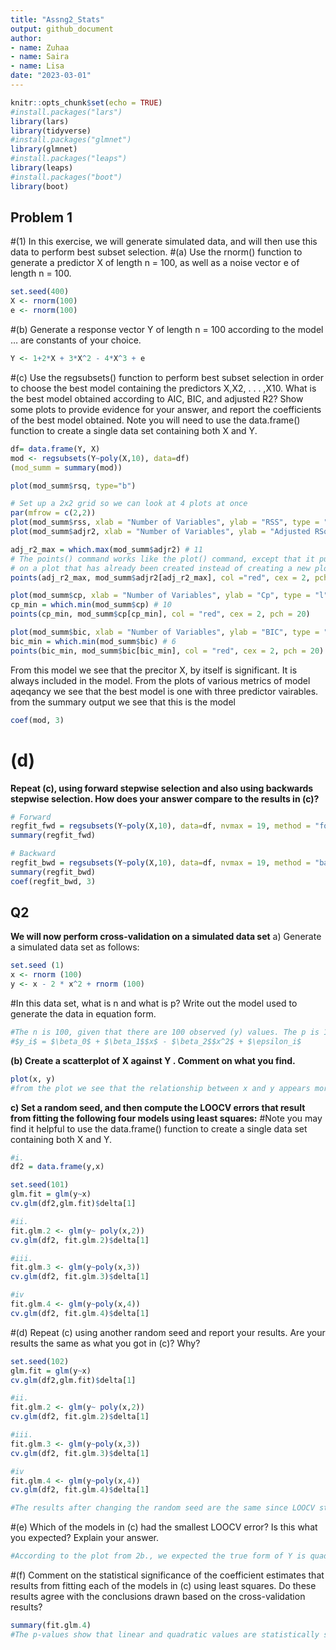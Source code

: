 ```yaml
---
title: "Assng2_Stats"
output: github_document
author:
- name: Zuhaa 
- name: Saira 
- name: Lisa
date: "2023-03-01"
---
```

```r
knitr::opts_chunk$set(echo = TRUE)
#install.packages("lars")
library(lars)
library(tidyverse)
#install.packages("glmnet")
library(glmnet)
#install.packages("leaps")
library(leaps)
#install.packages("boot")
library(boot)
```

## Problem 1 
#(1) In this exercise, we will generate simulated data, and will then use this data to perform best subset selection.
#(a) Use the rnorm() function to generate a predictor X of length n = 100, as well as a noise vector e of length n = 100.
```r
set.seed(400)
X <- rnorm(100)
e <- rnorm(100)

```

#(b) Generate a response vector Y of length n = 100 according to the model ... are constants of your choice.
```r
Y <- 1+2*X + 3*X^2 - 4*X^3 + e
```
#(c) Use the regsubsets() function to perform best subset selection in order to choose the best model containing the predictors X,X2, . . . ,X10. What is the best model obtained according to AIC, BIC, and adjusted R2? Show some plots to provide evidence for your answer, and report the coefficients of the best model obtained. Note you will need to use the data.frame() function to create a single data set containing both X and Y.
```r
df= data.frame(Y, X)
mod <- regsubsets(Y~poly(X,10), data=df) 
(mod_summ = summary(mod))

plot(mod_summ$rsq, type="b")

# Set up a 2x2 grid so we can look at 4 plots at once
par(mfrow = c(2,2))
plot(mod_summ$rss, xlab = "Number of Variables", ylab = "RSS", type = "l")
plot(mod_summ$adjr2, xlab = "Number of Variables", ylab = "Adjusted RSq", type = "l")

adj_r2_max = which.max(mod_summ$adjr2) # 11
# The points() command works like the plot() command, except that it puts points 
# on a plot that has already been created instead of creating a new plot
points(adj_r2_max, mod_summ$adjr2[adj_r2_max], col ="red", cex = 2, pch = 20)

plot(mod_summ$cp, xlab = "Number of Variables", ylab = "Cp", type = "l")
cp_min = which.min(mod_summ$cp) # 10
points(cp_min, mod_summ$cp[cp_min], col = "red", cex = 2, pch = 20)

plot(mod_summ$bic, xlab = "Number of Variables", ylab = "BIC", type = "l")
bic_min = which.min(mod_summ$bic) # 6
points(bic_min, mod_summ$bic[bic_min], col = "red", cex = 2, pch = 20)


```

From this model we see that the precitor X, by itself is significant. It is always included in the model. From the plots of various metrics of model aqeqancy we see that the best model is one with three predictor vairables. from the summary output we see that this is the model 

```r
coef(mod, 3)
```

# (d) 

**Repeat (c), using forward stepwise selection and also using backwards stepwise selection. How does your answer compare to the results in (c)?**


```r
# Forward
regfit_fwd = regsubsets(Y~poly(X,10), data=df, nvmax = 19, method = "forward")
summary(regfit_fwd)
```


```r
# Backward
regfit_bwd = regsubsets(Y~poly(X,10), data=df, nvmax = 19, method = "backward")
summary(regfit_bwd)
coef(regfit_bwd, 3)
```



## Q2 

**We will now perform cross-validation on a simulated data set**
a) Generate a simulated data set as follows: 

```r
set.seed (1)
x <- rnorm (100)
y <- x - 2 * x^2 + rnorm (100)
```

#In this data set, what is n and what is p? Write out the model used to generate the data in equation form.
```r
#The n is 100, given that there are 100 observed (y) values. The p is 1 since there is only one predector variable (x).
#$y_i$ = $\beta_0$ + $\beta_1$$x$ - $\beta_2$$x^2$ + $\epsilon_i$

```

**(b) Create a scatterplot of X against Y . Comment on what you find.**


```r
plot(x, y)
#from the plot we see that the relationship between x and y appears more quardrtic then linear.

```

**c) Set a random seed, and then compute the LOOCV errors that result from fitting the following four models using least squares:**
#Note you may find it helpful to use the data.frame() function to create a single data set containing both X and Y.

```r
#i.
df2 = data.frame(y,x)

set.seed(101)
glm.fit = glm(y~x)
cv.glm(df2,glm.fit)$delta[1]

#ii.
fit.glm.2 <- glm(y~ poly(x,2))
cv.glm(df2, fit.glm.2)$delta[1]

#iii.
fit.glm.3 <- glm(y~poly(x,3))
cv.glm(df2, fit.glm.3)$delta[1]

#iv 
fit.glm.4 <- glm(y~poly(x,4))
cv.glm(df2, fit.glm.4)$delta[1]

```

#(d) Repeat (c) using another random seed and report your results. Are your results the same as what you got in (c)? Why?
```r
set.seed(102)
glm.fit = glm(y~x)
cv.glm(df2,glm.fit)$delta[1]

#ii.
fit.glm.2 <- glm(y~ poly(x,2))
cv.glm(df2, fit.glm.2)$delta[1]

#iii.
fit.glm.3 <- glm(y~poly(x,3))
cv.glm(df2, fit.glm.3)$delta[1]

#iv 
fit.glm.4 <- glm(y~poly(x,4))
cv.glm(df2, fit.glm.4)$delta[1]

#The results after changing the random seed are the same since LOOCV still evaluated all n folds containing a single observation regardless of the seed.
```

#(e) Which of the models in (c) had the smallest LOOCV error? Is this what you expected? Explain your answer.
```r
#According to the plot from 2b., we expected the true form of Y is quadratic. Therefore, it is expected that the lowest LOOCV test error rate is the quadratic polynomial. 
```

#(f) Comment on the statistical significance of the coefficient estimates that results from fitting each of the models in (c) using least squares. Do these results agree with the conclusions drawn based on the cross-validation results?
```r
summary(fit.glm.4)
#The p-values show that linear and quadratic values are statistically significant while cubic and 4th degree values are not. This result is consistent with the CV results above. 
```

